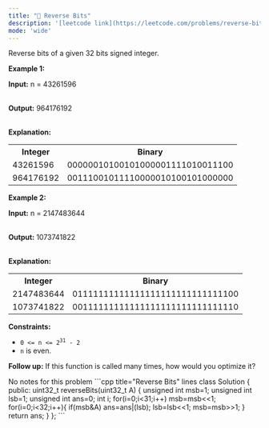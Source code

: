 ```yaml
---
title: "🧩 Reverse Bits"
description: '[leetcode link](https://leetcode.com/problems/reverse-bits/description/)'
mode: 'wide'
---
```

<Tabs>
  <Tab title="Question" icon="circle-question" iconType="regular">
    <Card>
      <p>Reverse bits of a given 32 bits signed integer.</p>   <p><strong class="example">Example 1:</strong></p>  <div class="example-block"> <p><strong>Input:</strong> <span class="example-io">n = 43261596</span></p>  <p><br/> <strong>Output:</strong> <span class="example-io">964176192</span></p>  <p><br/> <strong>Explanation:</strong></p>  <table>  <tbody>   <tr>    <th>Integer</th>    <th>Binary</th>   </tr>   <tr>    <td>43261596</td>    <td>00000010100101000001111010011100</td>   </tr>   <tr>    <td>964176192</td>    <td>00111001011110000010100101000000</td>   </tr>  </tbody> </table> </div>  <p><strong class="example">Example 2:</strong></p>  <div class="example-block"> <p><strong>Input:</strong> <span class="example-io">n = 2147483644</span></p>  <p><br/> <strong>Output:</strong> <span class="example-io">1073741822</span></p>  <p><br/> <strong>Explanation:</strong></p>  <table>  <tbody>   <tr>    <th>Integer</th>    <th>Binary</th>   </tr>   <tr>    <td>2147483644</td>    <td>01111111111111111111111111111100</td>   </tr>   <tr>    <td>1073741822</td>    <td>00111111111111111111111111111110</td>   </tr>  </tbody> </table> </div>   <p><strong>Constraints:</strong></p>  <ul>  <li><code>0 &lt;= n &lt;= 2<sup>31</sup> - 2</code></li>  <li><code>n</code> is even.</li> </ul>   <p><strong>Follow up:</strong> If this function is called many times, how would you optimize it?</p> 
    </Card>
  </Tab>
  <Tab title="Solution" icon="lightbulb" iconType="regular" >
    <Card>
      No notes for this problem
</Card>
  <Expandable title="code">
    <CodeGroup dropdown>
```cpp title="Reverse Bits" lines
class Solution {
public:
    uint32_t reverseBits(uint32_t A) {
     unsigned int msb=1;
    unsigned int lsb=1;
    unsigned int ans=0;
    int i;
    for(i=0;i<31;i++)
        msb=msb<<1;
    for(i=0;i<32;i++){
       if(msb&A)
        ans=ans|(lsb);
       lsb=lsb<<1;
       msb=msb>>1;
    }
    return ans;   
    }
};
```
    </CodeGroup>
  </Expandable>
  </Tab>
</Tabs>